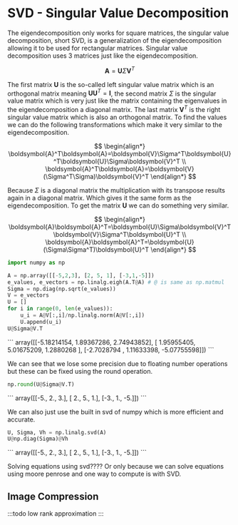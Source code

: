 # SVD - Singular Value Decomposition

The eigendecomposition only works for square matrices, the singular value decomposition, short SVD, is a generalization of the eigendecomposition allowing it to be used for rectangular matrices. Singular value decomposition uses 3 matrices just like the eigendecomposition.

$$
\boldsymbol{A}=\boldsymbol{U}\Sigma\boldsymbol{V}^T
$$

The first matrix $\boldsymbol{U}$ is the so-called left singular value matrix which is an orthogonal matrix meaning $\boldsymbol{UU}^T=\boldsymbol{I}$, the second matrix $\Sigma$ is the singular value matrix which is very just like the matrix containing the eigenvalues in the eigendecomposition a diagonal matrix. The last matrix $\boldsymbol{V}^T$ is the right singular value matrix which is also an orthogonal matrix. To find the values we can do the following transformations which make it very similar to the eigendecomposition.

$$
\begin{align*}
    \boldsymbol{A}^T\boldsymbol{A}=\boldsymbol{V}\Sigma^T\boldsymbol{U}^T\boldsymbol{U}\Sigma\boldsymbol{V}^T \\
    \boldsymbol{A}^T\boldsymbol{A}=\boldsymbol{V}(\Sigma^T\Sigma)\boldsymbol{V}^T
\end{align*}
$$

Because $\Sigma$ is a diagonal matrix the multiplication with its transpose results again in a diagonal matrix. Which gives it the same form as the eigendecomposition. To get the matrix $\boldsymbol{U}$ we can do something very similar.

$$
\begin{align*}
    \boldsymbol{A}\boldsymbol{A}^T=\boldsymbol{U}\Sigma\boldsymbol{V}^T\boldsymbol{V}\Sigma^T\boldsymbol{U}^T \\
    \boldsymbol{A}\boldsymbol{A}^T=\boldsymbol{U}(\Sigma\Sigma^T)\boldsymbol{U}^T
\end{align*}
$$



```python
import numpy as np

A = np.array([[-5,2,3], [2, 5, 1], [-3,1,-5]])
e_values, e_vectors = np.linalg.eigh(A.T@A) # @ is same as np.matmul
Sigma = np.diag(np.sqrt(e_values))
V = e_vectors
U = []
for i in range(0, len(e_values)):
    u_i = A@V[:,i]/np.linalg.norm(A@V[:,i])
    U.append(u_i)
U@Sigma@V.T
```
<div class="code-output-wrapper">
```
    array([[-5.18214154,  1.89367286,  2.74943852],
           [ 1.95955405,  5.01675209,  1.2880268 ],
           [-2.7028794 ,  1.11633398, -5.07755598]])
```
</div>

We can see that we lose some precision due to floating number operations but these can be fixed using the round operation.


```python
np.round(U@Sigma@V.T)
```
<div class="code-output-wrapper">
```
    array([[-5.,  2.,  3.],
           [ 2.,  5.,  1.],
           [-3.,  1., -5.]])
```
</div>

We can also just use the built in svd of numpy which is more efficient and accurate.


```python
U, Sigma, Vh = np.linalg.svd(A)
U@np.diag(Sigma)@Vh
```
<div class="code-output-wrapper">
```
    array([[-5.,  2.,  3.],
           [ 2.,  5.,  1.],
           [-3.,  1., -5.]])
```
</div>


Solving equations using svd???? Or only because we can solve equations using moore penrose and one way to compute is with SVD.

## Image Compression

:::todo
low rank approximation
:::


